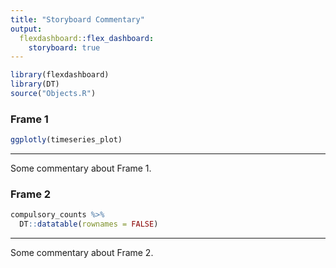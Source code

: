 ```yaml
---
title: "Storyboard Commentary"
output: 
  flexdashboard::flex_dashboard:
    storyboard: true
---
```


```r
library(flexdashboard)
library(DT)
source("Objects.R")
```

### Frame 1
  
```r
ggplotly(timeseries_plot)
```

*** 
  
  Some commentary about Frame 1.

### Frame 2 {data-commentary-width=400}

```r
compulsory_counts %>% 
  DT::datatable(rownames = FALSE)
```

*** 
  
  Some commentary about Frame 2.
